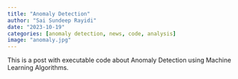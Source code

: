 ```yaml
---
title: "Anomaly Detection"
author: "Sai Sundeep Rayidi"
date: "2023-10-19"
categories: [anomaly detection, news, code, analysis]
image: "anomaly.jpg"
---
```


This is a post with executable code about Anomaly Detection using Machine Learning Algorithms.
